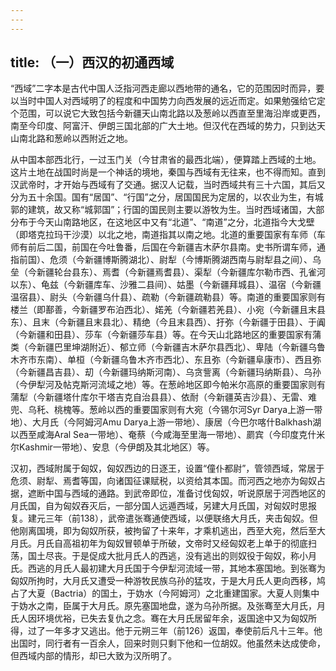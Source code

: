 ```yaml
---
---
---
```

title: （一）西汉的初通西域
---



“西域”二字本是古代中国人泛指河西走廊以西地带的通名，它的范围因时而异，要以当时中国人对西域明了的程度和中国势力向西发展的远近而定。如果勉强给它定个范围，可以说它大致包括今新疆天山南北路以及葱岭以西直至里海沿岸或更西，南至今印度、阿富汗、伊朗三国北部的广大土地。但汉代在西域的势力，只到达天山南北路和葱岭以西附近之地。

从中国本部西北行，一过玉门关（今甘肃省的最西北端），便算踏上西域的土地。这片土地在战国时尚是一个神话的境地，秦国与西域有无往来，也不得而知。直到汉武帝时，才开始与西域有了交通。据汉人记载，当时西域共有三十六国，其后又分为五十余国。国有“居国”、“行国”之分，居国国民为定居的，以农业为生，有城郭的建筑，故又称“城郭国”；行国的国民则主要以游牧为生。当时西域诸国，大部分布于今天山南路地区，在这地区中又有“北道”、“南道”之分，北道指今大戈壁（即塔克拉玛干沙漠）以北之地，南道指其以南之地。北道的重要国家有车师（车师有前后二国，前国在今吐鲁番，后国在今新疆吉木萨尔县南。史书所谓车师，通指前国）、危须（今新疆博斯腾湖北）、尉犁（今博斯腾湖西南与尉犁县之间）、乌垒（今新疆轮台县东）、焉耆（今新疆焉耆县）、渠犁（今新疆库尔勒市西、孔雀河以东）、龟兹（今新疆库车、沙雅二县间）、姑墨（今新疆拜城县）、温宿（今新疆温宿县）、尉头（今新疆乌什县）、疏勒（今新疆疏勒县）等。南道的重要国家则有楼兰（即鄯善，今新疆罗布泊西北）、婼羌（今新疆若羌县）、小宛（今新疆且末县东）、且末（今新疆且末县北）、精绝（今且末县西）、扜弥（今新疆于田县）、于阗（今新疆和田县）、莎车（今新疆莎车县）等。在今天山北路地区的重要国家有蒲类（今新疆巴里坤湖附近）、郁立师（今新疆吉木萨尔县西北）、卑陆（今新疆乌鲁木齐市东南）、单桓（今新疆乌鲁木齐市西北）、东且弥（今新疆阜康市）、西且弥（今新疆昌吉县）、刧（今新疆玛纳斯河南）、乌贪訾离（今新疆玛纳斯县）、乌孙（今伊犁河及帖克斯河流域之地）等。在葱岭地区即今帕米尔高原的重要国家则有蒲犁（今新疆塔什库尔干塔吉克自治县县）、依耐（今新疆英吉沙县）、无雷、难兜、乌秅、桃槐等。葱岭以西的重要国家则有大宛（今锡尔河Syr Darya上游一带地）、大月氏（今阿姆河Amu Darya上游一带地）、康居（今巴尔喀什Balkhash湖以西至咸海Aral Sea一带地）、奄蔡（今咸海至里海一带地）、罽宾（今印度克什米尔Kashmir一带地）、安息（今伊朗及其北地区）等。

汉初，西域附属于匈奴，匈奴西边的日逐王，设置“僮仆都尉”，管领西域，常居于危须、尉犁、焉耆等国，向诸国征课赋税，以资给其本国。而河西之地亦为匈奴占据，遮断中国与西域的通路。到武帝即位，准备讨伐匈奴，听说原居于河西地区的月氏国，自为匈奴吞灭后，一部分国人远遁西域，另建大月氏国，对匈奴时思报复。建元三年（前138），武帝遣张骞通使西域，以便联络大月氏，夹击匈奴。但他刚离国境，即为匈奴所获，被拘留了十来年，才乘机逃出，西至大宛，然后至大月氏。月氏自高祖初年为匈奴冒顿单于所破，文帝时又经匈奴老上单于的彻底扫荡，国土尽丧。于是促成大批月氏人的西逃，没有逃出的则奴役于匈奴，称小月氏。西逃的月氏人最初建大月氏国于今伊犁河流域一带，其地本塞国地。到张骞为匈奴所拘时，大月氏又遭受一种游牧民族乌孙的猛攻，于是大月氏人更向西移，鸠占了大夏（Bactria）的国土，于妫水（今阿姆河）之北重建国家。大夏人则集中于妫水之南，臣属于大月氏。原先塞国地盘，遂为乌孙所据。及张骞至大月氏，月氏人因环境优裕，已失去复仇之念。骞在大月氏居留年余，返国途中又为匈奴所得，过了一年多才又逃出。他于元朔三年（前126）返国，奉使前后凡十三年。他出国时，同行者有一百余人，回来时则只剩下他和一位胡奴。他虽然未达成使命，但西域内部的情形，却已大致为汉所明了。